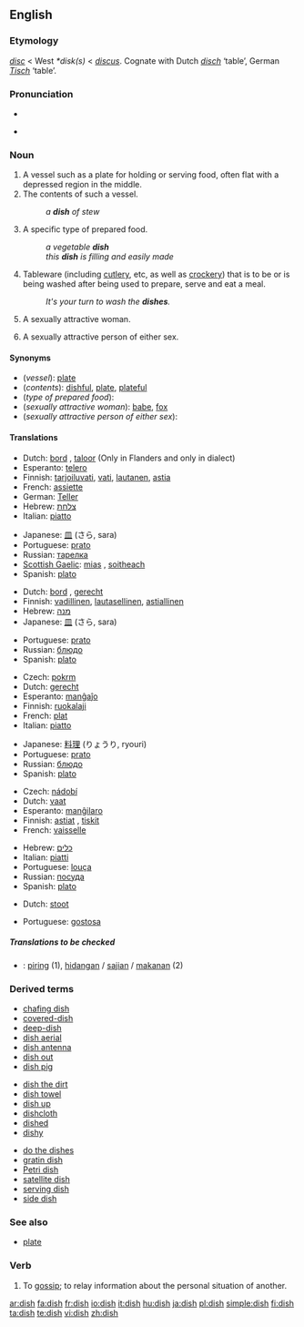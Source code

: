 {{wikipedia}}
==English==

===Etymology===
{{OE.}} ''[[disc#Old English|disc]]'' < West {{Ger.}} ''*disk(s)'' < {{L.}} ''[[discus]]''.  Cognate with Dutch ''[[disch]]'' ‘table’, German ''[[Tisch]]'' ‘table’.

===Pronunciation===
*{{IPA|/dɪʃ/}}
*{{audio|en-us-dish.ogg|Audio (US)}}
*:{{rhymes|ɪʃ}}

===Noun===
{{en-noun|es}}

# A vessel such as a plate for holding or serving food, often flat with a depressed region in the middle.
# The contents of such a vessel.
#:''a '''dish''' of stew''
# A specific type of prepared food.
#:''a vegetable '''dish'''''
#:''this '''dish''' is filling and easily made''
# {{in plural}} Tableware (including [[cutlery]], etc, as well as [[crockery]]) that is to be or is being washed after being used to prepare, serve and eat a meal.
#:''It's your turn to wash the '''dishes'''.''
# {{slang}} A sexually attractive woman.
# {{context|UK|slang}} A sexually attractive person of either sex.

====Synonyms====
*(''vessel''): [[plate]]
*(''contents''): [[dishful]], [[plate]], [[plateful]]
*(''type of prepared food''):
*(''sexually attractive woman''): [[babe]], [[fox]]
*(''sexually attractive person of either sex''):

====Translations====
{{trans-top|vessel for holding/serving food}}
*Dutch: [[bord]] {{n}}, [[taloor]] {{f}} (Only in Flanders and only in dialect)
*Esperanto: [[telero]]
*Finnish: [[tarjoiluvati]], [[vati]], [[lautanen]], [[astia]]
*French: [[assiette]] {{f}}
*German: [[Teller]] {{m}}
*Hebrew: [[צלחת]] {{f}}
*Italian: [[piatto]] {{m}}
{{trans-mid}}
*Japanese: [[皿]] (さら, sara)
*Portuguese: [[prato]] {{m}}
*Russian: [[тарелка]] {{f}}
*[[Scottish Gaelic]]: [[mias]] {{f}}, [[soitheach]] {{f}}
*Spanish: [[plato]] {{m}}
{{trans-bottom}}

{{trans-top|contents of such a vessel}}
*Dutch: [[bord]] {{n}}, [[gerecht]] {{n}}
*Finnish: [[vadillinen]], [[lautasellinen]], [[astiallinen]]
*Hebrew: [[מנה]] {{f}}
*Japanese: [[皿]] (さら, sara)
{{trans-mid}}
*Portuguese: [[prato]] {{m}}
*Russian: [[блюдо]] {{n}}
*Spanish: [[plato]] {{m}}
{{trans-bottom}}

{{trans-top|a specific type of food}}
*Czech: [[pokrm]] {{m}}
*Dutch: [[gerecht]] {{n}}
*Esperanto: [[manĝaĵo]]
*Finnish: [[ruokalaji]]
*French: [[plat#French|plat]] {{m}}
*Italian: [[piatto]] {{m}}
{{trans-mid}}
*Japanese: [[料理]] (りょうり, ryouri)
*Portuguese: [[prato]] {{m}}
*Russian: [[блюдо]] {{n}}
*Spanish: [[plato]] {{m}}
{{trans-bottom}}

{{trans-top|tableware to be/being washed}}
*Czech: [[nádobí]] {{n}}
*Dutch: [[vaat]] {{m}}
*Esperanto: [[manĝilaro]]
*Finnish: [[astia|astiat]] {{p}}, [[tiski|tiskit]] {{p}}
*French: [[vaisselle]] {{f}}
{{trans-mid}}
*Hebrew: [[כלים]] {{m|p}}
*Italian: [[piatto|piatti]] {{m|p}}
*Portuguese: [[louça]] {{f}}
*Russian: [[посуда]] {{f|p}}
*Spanish: [[plato]] {{m}}
{{trans-bottom}}

{{trans-top|slang: sexually attractive woman}}
<!--Note: put SLANG terms in this table, where these exist-->
*Dutch: [[stoot]] {{f}}
{{trans-mid}}
*Portuguese: [[gostosa]] {{f}}
{{trans-bottom}}

{{trans-top|slang: sexually attractive person of either sex}}
<!--Note: put SLANG terms in this table, where these exist-->
{{trans-bottom}}

=====Translations to be checked=====
<!--Remove this section once all of the translations below have been moved into the tables above.-->
{{checktrans}}
*{{ttbc|Indonesian}}: [[piring]] (1), [[hidang]]an / [[saji]]an / [[makan]]an (2)

===Derived terms===
{{top3}}
*[[chafing dish]]
*[[covered-dish]]
*[[deep-dish]]
*[[dish aerial]]
*[[dish antenna]]
*[[dish out]]
*[[dish pig]]
{{mid3}}
*[[dish the dirt]]
*[[dish towel]]
*[[dish up]]
*[[dishcloth]]
*[[dished]]
*[[dishy]]
{{mid3}}
*[[do the dishes]]
*[[gratin dish]]
*[[Petri dish]]
*[[satellite dish]]
*[[serving dish]]
*[[side dish]]
{{bottom}}

===See also===
*[[plate]]

===Verb===
{{en-verb|dish|es}}

# To [[gossip]]; to relay information about the personal situation of another.

[[ar:dish]]
[[fa:dish]]
[[fr:dish]]
[[io:dish]]
[[it:dish]]
[[hu:dish]]
[[ja:dish]]
[[pl:dish]]
[[simple:dish]]
[[fi:dish]]
[[ta:dish]]
[[te:dish]]
[[vi:dish]]
[[zh:dish]]